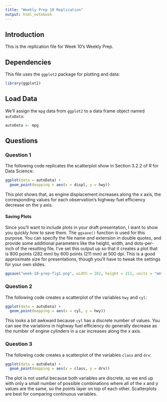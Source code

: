 ```yaml
---
title: "Weekly Prep 10 Replication"
output: html_notebook
---
```


## Introduction
This is the replication file for Week 10's Weekly Prep.

## Dependencies
This file uses the `ggplot2` package for plotting and data:

```r
library(ggplot2)
```

## Load Data
We'll assign the `mpg` data from `ggplot2` to a data frame object named `autoData`:

```r
autoData <- mpg
```


## Questions
### Question 1

The following code replicates the scatterplot show in Section 3.2.2 of R for Data Science:

```r
ggplot(data = autoData) + 
  geom_point(mapping = aes(x = displ, y = hwy))
```

This plot shows that, as engine displacement increases along the x axis, the corresponding values for each observation's highway fuel efficiency decrease on the y axis.

#### Saving Plots

Since you'll want to include plots in your draft presentation, I want to show you quickly how to save them. The `ggsave()` function is used for this purpose. You can specify the file name *and* extension in double quotes, and provide some additional parameters like the height, width, and dots-per-inch of the resulting file. I've set this output up so that it creates a plot that is 800 points (282 mm) by 600 points (211 mm) at 500 dpi. This is a good approximate size for presentations, though you'll have to tweak the settings for your own slides.

```r
ggsave("week-10-prep-fig1.png", width = 282, height = 211, units = "mm", dpi = 500)
```

### Question 2

The following code creates a scatterplot of the variables `hwy` and `cyl`:

```r
ggplot(data = autoData) + 
  geom_point(mapping = aes(x = cyl, y = hwy))
```

This looks a bit awkward because `cyl` has a discrete number of values. You can see the variations in highway fuel efficiency do generally decrease as the number of engine cylinders in a car increases along the x axis.

### Question 3

The following code creates a scatterplot of the variables `class` and `drv`:

```r
ggplot(data = autoData) + 
  geom_point(mapping = aes(x = class, y = drv))
```

The plot is not useful because both variables are discrete, so we end up with only a small number of possible combinations where all of the x and y values are the same, so the points layer on top of each other. Scatterplots are best for comparing continuous variables.
